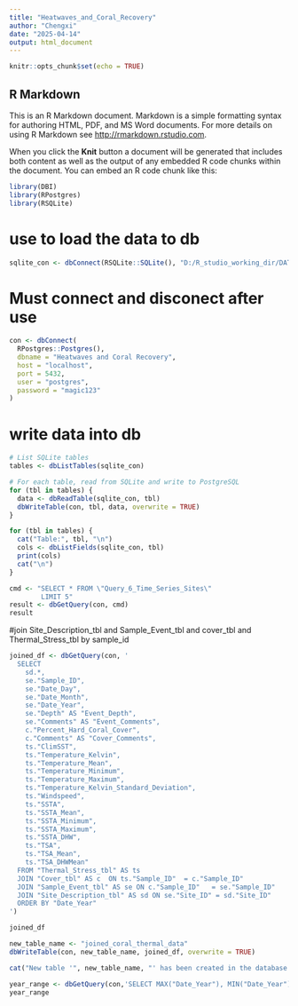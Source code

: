 ```yaml
---
title: "Heatwaves_and_Coral_Recovery"
author: "Chengxi"
date: "2025-04-14"
output: html_document
---
```


```r
knitr::opts_chunk$set(echo = TRUE)
```

## R Markdown

This is an R Markdown document. Markdown is a simple formatting syntax for authoring HTML, PDF, and MS Word documents. For more details on using R Markdown see <http://rmarkdown.rstudio.com>.

When you click the **Knit** button a document will be generated that includes both content as well as the output of any embedded R code chunks within the document. You can embed an R code chunk like this:


```r
library(DBI)
library(RPostgres)
library(RSQLite)
```


# use to load the data to db
```r
sqlite_con <- dbConnect(RSQLite::SQLite(), "D:/R_studio_working_dir/DATA3888_group/Heatwaves and Coral Recovery Database (HeatCRD) SQLITE.db")
```

# Must connect and disconect after use
```r
con <- dbConnect(
  RPostgres::Postgres(),
  dbname = "Heatwaves and Coral Recovery",
  host = "localhost",
  port = 5432,
  user = "postgres",
  password = "magic123"
)
```

# write data into db

```r
# List SQLite tables
tables <- dbListTables(sqlite_con)

# For each table, read from SQLite and write to PostgreSQL
for (tbl in tables) {
  data <- dbReadTable(sqlite_con, tbl)
  dbWriteTable(con, tbl, data, overwrite = TRUE)
}
```

```r
for (tbl in tables) {
  cat("Table:", tbl, "\n")
  cols <- dbListFields(sqlite_con, tbl)
  print(cols)
  cat("\n")
}
```


```r
cmd <- "SELECT * FROM \"Query_6_Time_Series_Sites\" 
        LIMIT 5"
result <- dbGetQuery(con, cmd)
result
```

#join Site_Description_tbl and Sample_Event_tbl and cover_tbl and Thermal_Stress_tbl by sample_id

```r
joined_df <- dbGetQuery(con, '
  SELECT
    sd.*,
    se."Sample_ID",
    se."Date_Day",
    se."Date_Month",
    se."Date_Year",
    se."Depth" AS "Event_Depth",
    se."Comments" AS "Event_Comments",
    c."Percent_Hard_Coral_Cover",
    c."Comments" AS "Cover_Comments",
    ts."ClimSST",
    ts."Temperature_Kelvin",
    ts."Temperature_Mean",
    ts."Temperature_Minimum",
    ts."Temperature_Maximum",
    ts."Temperature_Kelvin_Standard_Deviation",
    ts."Windspeed",
    ts."SSTA",
    ts."SSTA_Mean",
    ts."SSTA_Minimum",
    ts."SSTA_Maximum",
    ts."SSTA_DHW",
    ts."TSA",
    ts."TSA_Mean",
    ts."TSA_DHWMean"
  FROM "Thermal_Stress_tbl" AS ts
  JOIN "Cover_tbl" AS c  ON ts."Sample_ID"  = c."Sample_ID"
  JOIN "Sample_Event_tbl" AS se ON c."Sample_ID"   = se."Sample_ID"
  JOIN "Site_Description_tbl" AS sd ON se."Site_ID" = sd."Site_ID"
  ORDER BY "Date_Year"
')

joined_df

```

```r
new_table_name <- "joined_coral_thermal_data"
dbWriteTable(con, new_table_name, joined_df, overwrite = TRUE)

cat("New table '", new_table_name, "' has been created in the database.\n", sep = "")
```

```r
year_range <- dbGetQuery(con,'SELECT MAX("Date_Year"), MIN("Date_Year") FROM "joined_coral_thermal_data"')
year_range
```


